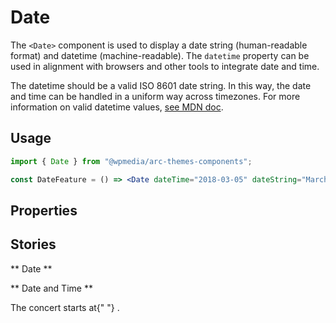 

<Meta title="Components/Date" component={Date} />

# Date

The `<Date>` component is used to display a date string (human-readable format) and datetime (machine-readable). The `datetime` property can be used in alignment with browsers and other tools to integrate date and time.

The datetime should be a valid ISO 8601 date string. In this way, the date and time can be handled in a uniform way across timezones. For more information on valid datetime values, [see MDN doc](https://developer.mozilla.org/en-US/docs/Web/HTML/Element/time#valid_datetime_values).

## Usage

```jsx
import { Date } from "@wpmedia/arc-themes-components";

const DateFeature = () => <Date dateTime="2018-03-05" dateString="March 5" />;
```

## Properties

<Props of={Date} />

## Stories

** Date **

<Preview>
	<Story name="Date">
		<Date dateTime="2018-03-05" dateString="March 5" />
	</Story>
</Preview>

** Date and Time **

<Preview>
	<Story name="Date and Time">
		<p>
			The concert starts at{" "}
			<Date datetime="2018-03-05T20:00:00" dateString="March 5 at 8 at night" />.
		</p>
	</Story>
</Preview>
